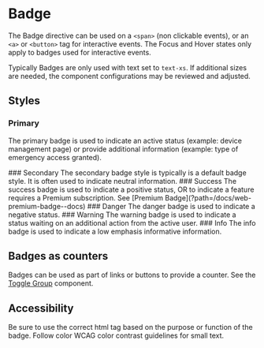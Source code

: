 

<Meta of={stories} />

# Badge

The Badge directive can be used on a `<span>` (non clickable events), or an `<a>` or `<button>` tag
for interactive events. The Focus and Hover states only apply to badges used for interactive events.

Typically Badges are only used with text set to `text-xs`. If additional sizes are needed, the
component configurations may be reviewed and adjusted.

<Primary />
<Controls />

## Styles

### Primary

The primary badge is used to indicate an active status (example: device management page) or provide
additional information (example: type of emergency access granted).

<Story of={stories.Primary} />
### Secondary The secondary badge style is typically is a default badge style. It is often used to indicate
neutral information.
<Story of={stories.Secondary} />
### Success The success badge is used to indicate a positive status, OR to indicate a feature requires
a Premium subscription. See [Premium Badge](?path=/docs/web-premium-badge--docs)
<Story of={stories.Success} />
### Danger The danger badge is used to indicate a negative status.
<Story of={stories.Danger} />
### Warning The warning badge is used to indicate a status waiting on an additional action from the active
user.
<Story of={stories.Warning} />
### Info The info badge is used to indicate a low emphasis informative information.
<Story of={stories.Info} />

## Badges as counters

Badges can be used as part of links or buttons to provide a counter. See the
[Toggle Group](?path=/docs/component-library-toggle-group--docs) component.

## Accessibility

Be sure to use the correct html tag based on the purpose or function of the badge. Follow color WCAG
color contrast guidelines for small text.
